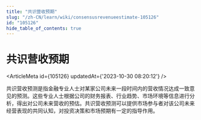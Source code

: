 ```yaml
---
title: "共识营收预期"
slug: "/zh-CN/learn/wiki/consensusrevenueestimate-105126"
id: "105126"
hide_table_of_contents: true
---
```



# 共识营收预期

<ArticleMeta id={105126} updatedAt={'2023-10-30 08:20:12'} />
<div className='border-solid border-b border-t-0 my-4 border-[var(--ifm-color-gray-300)]' />

共识营收预测是指金融专业人士对某家公司未来一段时间内的营收情况达成一致意见的预测。这些专业人士根据公司的财务报表、行业趋势、市场环境等信息进行分析，得出对公司未来营收的预估。共识营收预测可以提供市场参与者对该公司未来经营表现的共同认知，对投资决策和市场预期有一定的指导作用。
